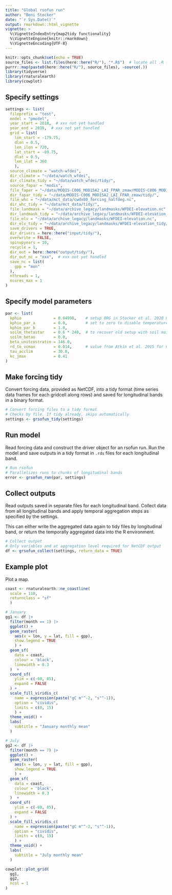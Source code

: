 ```yaml
---
title: "Global rsofun run"
author: "Beni Stocker"
date: "`r Sys.Date()`"
output: rmarkdown::html_vignette
vignette: >
  %\VignetteIndexEntry{map2tidy functionality}
  %\VignetteEngine{knitr::rmarkdown}
  %\VignetteEncoding{UTF-8}
---
```


```r
knitr::opts_chunk$set(echo = TRUE)
source_files <- list.files(here::here("R/"), "*.R$")  # locate all .R files
purrr::map(paste0(here::here("R/"), source_files), ~source(.)) 
library(tidyverse)
library(rnaturalearth)
library(cowplot)
```

## Specify settings

```r
settings <- list(
  fileprefix = "test",
  model = "pmodel",
  year_start = 2018,  # xxx not yet handled
  year_end = 2018,  # xxx not yet handled
  grid = list(
    lon_start = -179.75,
    dlon = 0.5,
    len_ilon = 720,
    lat_start = -89.75,
    dlat = 0.5,
    len_ilat = 360
    ),
  source_climate = "watch-wfdei",
  dir_climate = "~/data/watch_wfdei",
  dir_climate_tidy = "~/data/watch_wfdei/tidy/",
  source_fapar = "modis",
  file_fapar = "~/data/MODIS-C006_MOD15A2_LAI_FPAR_zmaw/MODIS-C006_MOD15A2__LAI_FPAR__LPDAAC__GLOBAL_0.5degree__UHAM-ICDC__2000_2018__MON__fv0.02.nc",
  dir_fapar_tidy = "~/data/MODIS-C006_MOD15A2_LAI_FPAR_zmaw/tidy/",
  file_whc = "~/data/mct_data/cwdx80_forcing_halfdeg.nc",
  dir_whc_tidy = "~/data/mct_data/tidy/",
  file_landmask = "~/data/archive_legacy/landmasks/WFDEI-elevation.nc",
  dir_landmask_tidy = "~/data/archive_legacy/landmasks/WFDEI-elevation_tidy/",
  file_elv = "~/data/archive_legacy/landmasks/WFDEI-elevation.nc",
  dir_elv_tidy = "~/data/archive_legacy/landmasks/WFDEI-elevation_tidy/",
  save_drivers = TRUE,
  dir_drivers = here::here("input/tidy/"),
  overwrite = FALSE,
  spinupyears = 10,
  recycle = 1,
  dir_out = here::here("output/tidy/"),
  dir_out_nc = "xxx",  # xxx not yet handled
  save_nc = list(
    gpp = "mon"
  ),
  nthreads = 1,
  ncores_max = 1
)
```

## Specify model parameters

```r
par <- list(
  kphio              = 0.04998,    # setup ORG in Stocker et al. 2020 GMD
  kphio_par_a        = 0.0,        # set to zero to disable temperature-dependence of kphio
  kphio_par_b        = 1.0,
  soilm_thetastar    = 0.6 * 240,  # to recover old setup with soil moisture stress
  soilm_betao        = 0.0,
  beta_unitcostratio = 146.0,
  rd_to_vcmax        = 0.014,      # value from Atkin et al. 2015 for C3 herbaceous
  tau_acclim         = 30.0,
  kc_jmax            = 0.41
)
```

## Make forcing tidy

Convert forcing data, provided as NetCDF, into a tidy format (time series data frames for each gridcell along rows) and saved for longitudinal bands in a binary format.

```r
# Convert forcing files to a tidy format
# Checks by file. If tidy already, skips automatically
settings <- grsofun_tidy(settings)
```

## Run model

Read forcing data and construct the driver object for an rsofun run. Run the model and save outputs in a tidy format in `.rds` files for each longitudinal band.

```r
# Run rsofun
# Parallelizes runs to chunks of longitudinal bands
error <- grsofun_run(par, settings)
```

## Collect outputs

Read outputs saved in separate files for each longitudinal band. Collect data from all longitudinal bands and apply temporal aggregation steps as specified by the settings.

This can either write the aggregated data again to tidy files by longitudinal band, or return the temporally aggregated data into the R environment.

```r
# Collect output
# Only variables and at aggregation level required for NetCDF output
df <- grsofun_collect(settings, return_data = TRUE)
```

## Example plot

Plot a map.
```r
coast <- rnaturalearth::ne_coastline(
  scale = 110, 
  returnclass = "sf"
  )

# January
gg1 <- df |> 
  filter(month == 1) |> 
  ggplot() +
  geom_raster(
    aes(x = lon, y = lat, fill = gpp),
    show.legend = TRUE
    ) +
  geom_sf(
    data = coast,
    colour = 'black',
    linewidth = 0.3
  )  +
  coord_sf(
    ylim = c(-60, 85),
    expand = FALSE
  ) +
  scale_fill_viridis_c(
    name = expression(paste("gC m"^-2, "s"^-1)),
    option = "cividis",
    limits = c(0, 15)
    ) +
  theme_void() +
  labs(
    subtitle = "January monthly mean"
  )

# July
gg2 <- df |> 
  filter(month == 7) |> 
  ggplot() +
  geom_raster(
    aes(x = lon, y = lat, fill = gpp),
    show.legend = TRUE
    ) +
  geom_sf(
    data = coast,
    colour = 'black',
    linewidth = 0.3
  )  +
  coord_sf(
    ylim = c(-60, 85),
    expand = FALSE
  ) +
  scale_fill_viridis_c(
    name = expression(paste("gC m"^-2, "s"^-1)),
    option = "cividis",
    limits = c(0, 15)
    ) +
  theme_void() +
  labs(
    subtitle = "July monthly mean"
  )

cowplot::plot_grid(
  gg1, 
  gg2,
  ncol = 1
)
```
